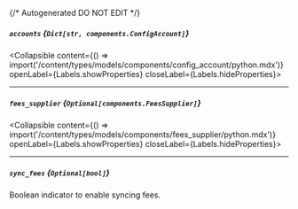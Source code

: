 {/* Autogenerated DO NOT EDIT  */}

##### `accounts` *{`Dict[str, components.ConfigAccount]`}*
<Collapsible content={() => import('/content/types/models/components/config_account/python.mdx')} openLabel={Labels.showProperties} closeLabel={Labels.hideProperties}>
</Collapsible>

---
##### `fees_supplier` *{`Optional[components.FeesSupplier]`}*
<Collapsible content={() => import('/content/types/models/components/fees_supplier/python.mdx')} openLabel={Labels.showProperties} closeLabel={Labels.hideProperties}>
</Collapsible>

---
##### `sync_fees` *{`Optional[bool]`}*
Boolean indicator to enable syncing fees.


